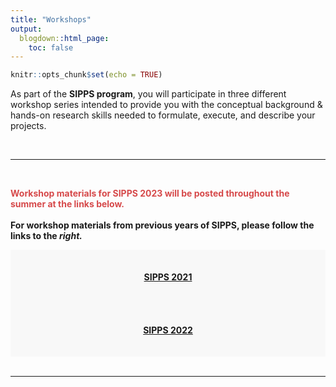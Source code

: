 ```yaml
---
title: "Workshops"
output:
  blogdown::html_page:
    toc: false
---
```


```r
knitr::opts_chunk$set(echo = TRUE)
```

As part of the **SIPPS program**, you will participate in three different workshop series intended to provide you with the conceptual background & hands-on research skills needed to formulate, execute, and describe your projects.

<br>
<hr>
<br>

<div class="row align-items-center">
<div class="col-md-6">
<div align="center">
**<font color="#D6494A">Workshop materials for SIPPS 2023 will be posted throughout the summer at the links below.</font>**
<br><br>
**For workshop materials from previous years of SIPPS, please follow the links to the *right.***
</div>
</div>
<div class="col-md-1"></div>
<div class="col-md-2" style="padding: 15px; background-color: #f8f8f8">
<h4 style="text-align:center">**[SIPPS 2021](/workshops2021)**</h4>
</div>
<div class="col-md-1"></div>
<div class="col-md-2" style="padding: 15px; background-color: #f8f8f8">
<h4 style="text-align:center">**[SIPPS 2022](/workshops2022)**</h4>
</div>
</div>

<br>
<hr>
